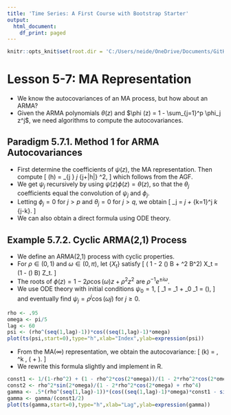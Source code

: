 ```yaml
---
title: 'Time Series: A First Course with Bootstrap Starter'
output:
  html_document:
    df_print: paged
---
```


```r
knitr::opts_knit$set(root.dir = 'C:/Users/neide/OneDrive/Documents/GitHub/BEwebinar/Data')
```

# Lesson 5-7: MA Representation

- We know the autocovariances of an MA process, but how about an ARMA?
- Given the ARMA polynomials $\theta (z)$ and $\phi (z) = 1 - \sum_{j=1}^p \phi_j z^j$,
we need algorithms to compute the autocovariances. 

## Paradigm 5.7.1. Method 1 for ARMA Autocovariances

- First determine the coefficients of $\psi (z)$, the MA representation. Then compute 
\[
 \gamma (h) = \sum_{j \geq 0 } \psi_j \psi_{j+|h|} \sigma^2,
\]
 which follows from the AGF.
- We get $\psi_j$ recursively by using $\psi (z) \phi (z) = \theta (z)$, so that
the $\theta_j$ coefficients equal the convolution of $\psi_j$ and $\phi_j$.
- Letting $\phi_j = 0$ for $j > p$ and $\theta_j =0$ for $j > q$, we obtain
\[
 \psi_j = \theta_j + \sum_{k=1}^j \phi_k \psi_{j-k}.
\]
- We can also obtain a direct formula using ODE theory. 

## Example 5.7.2. Cyclic ARMA(2,1) Process

- We define an ARMA(2,1) process with cyclic properties. 
- For $\rho \in (0,1)$ and $\omega \in (0,\pi)$, let $\{ X_t \}$ satisfy
\[
 ( 1 - 2 \rho \cos (\omega) B + \rho^2 B^2) X_t = (1 - \rho \cos (\omega) B) Z_t.
\]
- The roots of $\phi (z) = 1  - 2 \rho \cos(\omega) z + \rho^2 z^2$ are $\rho^{-1} e^{\pm i \omega}$.
- We use ODE theory with initial conditions $\psi_0 = 1$, 
\[
\psi_1 = \theta_1 + \psi_0 \phi_1 = \rho \cos (\omega),
\]
and eventually find $\psi_j = \rho^j \cos (\omega j)$ for $j \geq 0$.

```r
rho <- .95
omega <- pi/5
lag <- 60
psi <- (rho^(seq(1,lag)-1))*cos((seq(1,lag)-1)*omega)
plot(ts(psi,start=0),type="h",xlab="Index",ylab=expression(psi))
```

- From the MA($\infty$) representation, we obtain the autocovariance:
\[
 \gamma (k) = \frac{ \sigma^2}{2} \, \rho^k \,
 \left( \frac{ \cos (\omega k) }{1 - \rho^2} + 
 \frac{ \cos (\omega k) - \rho^2 \cos ( \omega (k-2)) }{ 1 - 2 \rho^2 \cos (2 \omega) + \rho^4 } \right).
\]
- We rewrite this formula slightly and implement in R.

```r
const1 <- 1/(1-rho^2) + (1 - rho^2*cos(2*omega))/(1 - 2*rho^2*cos(2*omega) + rho^4)
const2 <- rho^2*sin(2*omega)/(1 - 2*rho^2*cos(2*omega) + rho^4)
gamma <- .5*(rho^(seq(1,lag)-1))*(cos((seq(1,lag)-1)*omega)*const1 - sin((seq(1,lag)-1)*omega)*const2)
gamma <- gamma/(const1/2)
plot(ts(gamma,start=0),type="h",xlab="Lag",ylab=expression(gamma))
```


